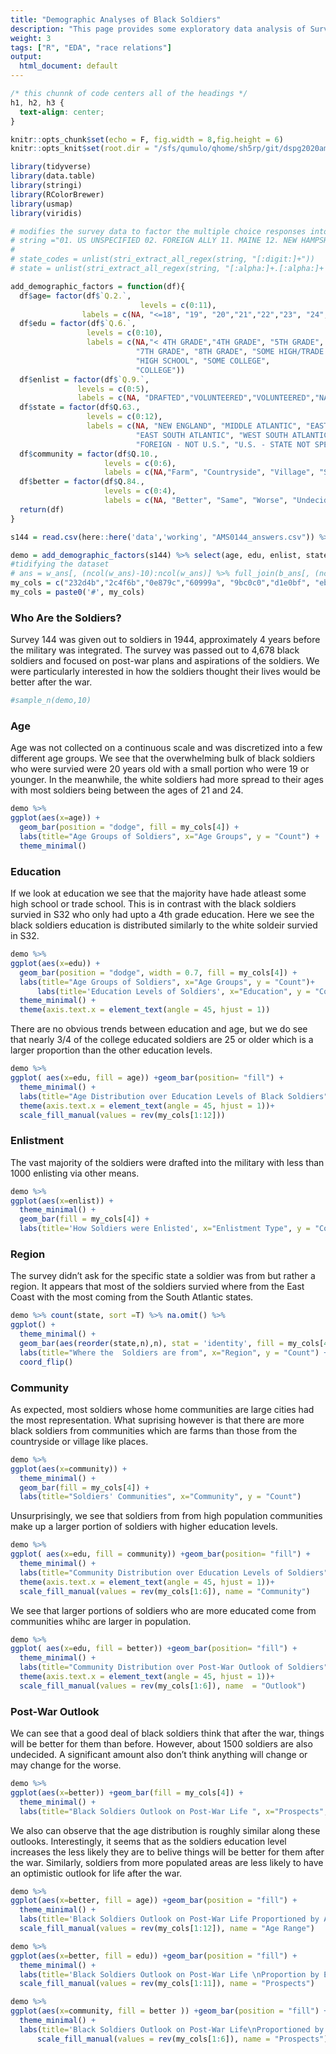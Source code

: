 ```yaml
---
title: "Demographic Analyses of Black Soldiers"
description: "This page provides some exploratory data analysis of Survey 144."
weight: 3
tags: ["R", "EDA", "race relations"]
output:
  html_document: default
---
```


```css
/* this chunnk of code centers all of the headings */
h1, h2, h3 {
  text-align: center;
}
```

```r
knitr::opts_chunk$set(echo = F, fig.width = 8,fig.height = 6)
knitr::opts_knit$set(root.dir = "/sfs/qumulo/qhome/sh5rp/git/dspg2020amsoldier")
```

```r
library(tidyverse)
library(data.table)
library(stringi)
library(RColorBrewer)
library(usmap)
library(viridis)
```

```r
# modifies the survey data to factor the multiple choice responses into interpretable variables
# string ="01. US UNSPECIFIED 02. FOREIGN ALLY 11. MAINE 12. NEW HAMPSHIRE 13. VERMONT 14. MASSACHUSETTS 15. RHODE ISLAND 16. CONNECTICUT 21. NEW YORK 22. NEW JERSEY 23. PENNSYLVANIA 31. OHIO 32. INDIANA 33. ILLINOIS 34. MICHIGAN 35. WISCONSIN 41. MINNESOTA 42. IOWA 43. MISSOURI 44. NORTH DAKOTA 45. SOUTH DAKOTA 46. NEBRASKA 47. KANSAS 51. DELAWARE 52. MARYLAND 53. DC. 54. VIRGINIA 55. WEST VIRGINIA 56. NORTH CAROLINA 57. SOUTH CAROLINA 58. GEORGIA 59. FLORIDA 61. KENTUCKY 62. TENNESSEE 63. ALABAMA 64. MISSISSIPPI 71. ARKANSAS 72. LOUISIANA 73. OKLAHOMA 74. TEXAS 81. MONTANA 82. IDAHO 83. WYOMING 84. COLORADO 85. NEW MEXICO 86. ARIZONA 87. UTAH 88. NEVADA 91. WASHINGTON 92. OREGON 93. CALIFORNIA 00. NA"
# 
# state_codes = unlist(stri_extract_all_regex(string, "[:digit:]+"))
# state = unlist(stri_extract_all_regex(string, "[:alpha:]+.[:alpha:]+|NA|DC"))

add_demographic_factors = function(df){
  df$age= factor(df$`Q.2.`,
                             levels = c(0:11),
                labels = c(NA, "<=18", "19", "20","21","22","23", "24", "25", "26-29","30-34","35+"))
  df$edu = factor(df$`Q.6.`,
                 levels = c(0:10),
                 labels = c(NA,"< 4TH GRADE","4TH GRADE", "5TH GRADE", "6TH GRADE",
                            "7TH GRADE", "8TH GRADE", "SOME HIGH/TRADE SCHOOL",
                            "HIGH SCHOOL", "SOME COLLEGE",
                            "COLLEGE"))
  df$enlist = factor(df$`Q.9.`,
               levels = c(0:5),
               labels = c(NA, "DRAFTED","VOLUNTEERED","VOLUNTEERED","NATIONAL GUARD", "RESERVES"))
  df$state = factor(df$Q.63.,
                 levels = c(0:12),
                 labels = c(NA, "NEW ENGLAND", "MIDDLE ATLANTIC", "EAST NORTH ATLANTIC", "WEST NORTH ATLANTIC", "SOUTH ATLANTIC",
                            "EAST SOUTH ATLANTIC", "WEST SOUTH ATLANTIC", "MOUNTAIN", 'PACIFIC', "FOREIGN - U.S. POSSESSIONS",
                            "FOREIGN - NOT U.S.", "U.S. - STATE NOT SPECIFIED"))
  df$community = factor(df$Q.10.,
                     levels = c(0:6),
                     labels = c(NA,"Farm", "Countryside", "Village", "Small City" ,"City", "Large City"))
  df$better = factor(df$Q.84.,
                     levels = c(0:4),
                     labels = c(NA, "Better", "Same", "Worse", "Undecided"))
  return(df)
}
```

```r
s144 = read.csv(here::here('data','working', "AMS0144_answers.csv")) %>% as.data.frame()

demo = add_demographic_factors(s144) %>% select(age, edu, enlist, state, community,better)
#tidifying the dataset
# ans = w_ans[, (ncol(w_ans)-10):ncol(w_ans)] %>% full_join(b_ans[, (ncol(b_ans)-10):ncol(b_ans)])
my_cols = c("232d4b","2c4f6b","0e879c","60999a", "9bc0c0","d1e0bf", "ebf094", "d9e12b","e6ce3a","e6a01d","e57200","a35200","fdfdfd")
my_cols = paste0('#', my_cols)
```

### Who Are the Soldiers?

Survey 144 was given out to soldiers in 1944, approximately 4 years before the military was integrated. The survey was passed out to 4,678 black soldiers and focused on post-war plans and aspirations of the soldiers. We were particularly interested in how the soldiers thought their lives would be better after the war.

```r
#sample_n(demo,10)
```

### Age

Age was not collected on a continuous scale and was discretized into a few different age groups. We see that the overwhelming bulk of black soldiers who were survied were 20 years old with a small portion who were 19 or younger. In the meanwhile, the white soldiers had more spread to their ages with most soldiers being between the ages of 21 and 24. 

```r
demo %>% 
ggplot(aes(x=age)) +
  geom_bar(position = "dodge", fill = my_cols[4]) +
  labs(title="Age Groups of Soldiers", x="Age Groups", y = "Count") +
  theme_minimal()
```

### Education

If we look at education we see that the majority have hade atleast some high school or trade school. This is in contrast with the black soldiers survied in S32 who only had upto a 4th grade education. Here we see the black soldiers education is distributed similarly to the white soldeir survied in S32. 

```r
demo %>% 
ggplot(aes(x=edu)) +
  geom_bar(position = "dodge", width = 0.7, fill = my_cols[4]) +
  labs(title="Age Groups of Soldiers", x="Age Groups", y = "Count")+
      labs(title='Education Levels of Soldiers', x="Education", y = "Count")+
  theme_minimal() +
  theme(axis.text.x = element_text(angle = 45, hjust = 1)) 

```

There are no obvious trends between education and age, but we do see that nearly 3/4 of the college educated soldiers are 25 or older which is a larger proportion than the other education levels.

```r
demo %>%
ggplot( aes(x=edu, fill = age)) +geom_bar(position= "fill") +
  theme_minimal() +
  labs(title="Age Distribution over Education Levels of Black Soldiers", x="Education Level", y = "Proportion")+
  theme(axis.text.x = element_text(angle = 45, hjust = 1))+
  scale_fill_manual(values = rev(my_cols[1:12]))
```

### Enlistment

The vast majority of the soldiers were drafted into the military with less than 1000 enlisting via other means.

```r
demo %>%
ggplot(aes(x=enlist)) +
  theme_minimal() +
  geom_bar(fill = my_cols[4]) +
  labs(title='How Soldiers were Enlisted', x="Enlistment Type", y = "Count") 

```

### Region

The survey didn't ask for the specific state a soldier was from but rather a region. It appears that most of the soldiers survied where from the East Coast with the most coming from the South Atlantic states.

```r
demo %>% count(state, sort =T) %>% na.omit() %>%
ggplot() +
  theme_minimal() +
  geom_bar(aes(reorder(state,n),n), stat = 'identity', fill = my_cols[4])+
  labs(title="Where the  Soldiers are from", x="Region", y = "Count") +
  coord_flip()
```

### Community
 
As expected, most soldiers whose home communities are large cities had the most representation. What suprising however is that there are more black soldiers from communities which are farms than those from the countryside or village like places.

```r
demo %>%
ggplot(aes(x=community)) +
  theme_minimal() +
  geom_bar(fill = my_cols[4]) +
  labs(title="Soldiers' Communities", x="Community", y = "Count") 
```

Unsurprisingly, we see that soldiers from from high population communities make up a larger portion of soldiers with higher education levels. 

```r
demo %>%
ggplot( aes(x=edu, fill = community)) +geom_bar(position= "fill") +
  theme_minimal() +
  labs(title="Community Distribution over Education Levels of Soldiers", x="Education Level", y = "Proportion")+
  theme(axis.text.x = element_text(angle = 45, hjust = 1))+
  scale_fill_manual(values = rev(my_cols[1:6]), name = "Community")
```

We see that larger portions of soldiers who are more educated come from communities whihc are larger in population.

```r
demo %>%
ggplot( aes(x=edu, fill = better)) +geom_bar(position= "fill") +
  theme_minimal() +
  labs(title="Community Distribution over Post-War Outlook of Soldiers", x="Education Level", y = "Proportion")+
  theme(axis.text.x = element_text(angle = 45, hjust = 1))+
  scale_fill_manual(values = rev(my_cols[1:6]), name  = "Outlook")
```

### Post-War Outlook 

We can see that a good deal of black soldiers think that after the war, things will be better for them than before. However, about 1500 soldiers are also undecided. A significant amount also don't think anything will change or may change for the worse.

```r
demo %>%
ggplot(aes(x=better)) +geom_bar(fill = my_cols[4]) +
  theme_minimal() +
  labs(title="Black Soldiers Outlook on Post-War Life ", x="Prospects", y = "Proportion")

```

We also can observe that the age distribution is roughly similar along these outlooks. Interestingly, it seems that as the soldiers education level increases the less likely they are to belive things will be better for them after the war. Similarly, soldiers from more populated areas are less likely to have an optimistic outlook for life after the war.

```r


demo %>%
ggplot(aes(x=better, fill = age)) +geom_bar(position = "fill") +
  theme_minimal() +
  labs(title='Black Soldiers Outlook on Post-War Life Proportioned by Age', x="Prospects", y = "Proportion")+
  scale_fill_manual(values = rev(my_cols[1:12]), name = "Age Range")

demo %>%
ggplot(aes(x=better, fill = edu)) +geom_bar(position = "fill") +
  theme_minimal() +
  labs(title='Black Soldiers Outlook on Post-War Life \nProportion by Education', x="Education", y = "Proportion")+
  scale_fill_manual(values = rev(my_cols[1:11]), name = "Prospects")

demo %>%
ggplot(aes(x=community, fill = better )) +geom_bar(position = "fill") +
  theme_minimal() +
  labs(title='Black Soldiers Outlook on Post-War Life\nProportioned by Community', x="Community", y = "Proportion")+
      scale_fill_manual(values = rev(my_cols[1:6]), name = "Prospects") 
```
